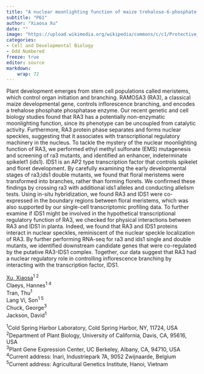 ```yaml
---
title: "A nuclear moonlighting function of maize trehalose-6-phosphate phosphatase in inflorescence branching"
subtitle: "P61"
author: "Xiaosa Xu"
date: ""
image: "https://upload.wikimedia.org/wikipedia/commons/c/c1/Protective_Coleoptile_Tip_in_Zea_Mays_Embryo_%2847691344541%29.jpg"
categories: 
- Cell and Developmental Biology
- Odd Numbered
freeze: true
editor: source
markdown: 
    wrap: 72
---
```


Plant development emerges from stem cell populations called meristems, which control organ initiation and branching. RAMOSA3 (RA3), a classical maize developmental gene, controls inflorescence branching, and encodes a trehalose phosphate phosphatase enzyme. Our recent genetic and cell biology studies found that RA3 has a potentially non-enzymatic moonlighting function, since its phenotype can be uncoupled from catalytic activity. Furthermore, RA3 protein phase separates and forms nuclear speckles, suggesting that it associates with transcriptional regulatory machinery in the nucleus. To tackle the mystery of the nuclear moonlighting function of RA3, we performed ethyl methyl sulfonate (EMS) mutagenesis and screening of ra3 mutants, and identified an enhancer, indeterminate spikelet1 (ids1). IDS1 is an AP2 type transcription factor that controls spikelet and floret development. By carefully examining the early developmental stages of ra3;ids1 double mutants, we found that floral meristems were transformed into branches, rather than forming florets. We confirmed these findings by crossing ra3 with additional ids1 alleles and conducting allelism tests. Using in-situ hybridization, we found RA3 and IDS1 were co-expressed in the boundary regions between floral meristems, which was also supported by our single-cell transcriptomic profiling data. To further examine if IDS1 might be involved in the hypothetical transcriptional regulatory function of RA3, we checked for physical interactions between RA3 and IDS1 in planta. Indeed, we found that RA3 and IDS1 proteins interact in nuclear speckles, reminiscent of the nuclear speckle localization of RA3. By further performing RNA-seq for ra3 and ids1 single and double mutants, we identified downstream candidate genes that were co-regulated by the putative RA3-IDS1 complex. Together, our data suggest that RA3 had a nuclear regulatory role in controlling inflorescence branching by interacting with the transcription factor, IDS1.

<a href='mailto:xjkxu@ucdavis.edu'>Xu, Xiaosa</a><sup>1 2</sup><br>Claeys, Hannes<sup>1 4</sup><br>Tran, Thu<sup>1</sup><br>Lang Vi, Son<sup>1 5</sup><br>Chuck, George<sup>3</sup><br>Jackson, David<sup>1</sup><br>

<sup>1</sup>Cold Spring Harbor Laboratory, Cold Spring Harbor, NY, 11724, USA<br><sup>2</sup>Department of Plant Biology, University of California, Davis, CA, 95616, USA<br><sup>3</sup>Plant Gene Expression Center, UC Berkeley, Albany, CA, 94710, USA<br><sup>4</sup>Current address: Inari, Industriepark 7A, 9052 Zwijnaarde, Belgium<br><sup>5</sup>Current address: Agricultural Genetics Institute, Hanoi, Vietnam<br>
